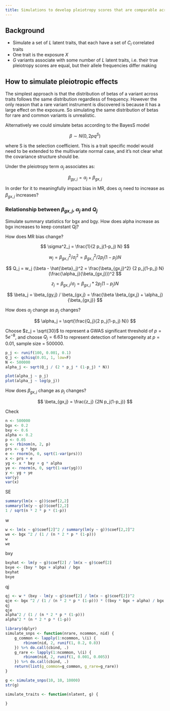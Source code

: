 ```yaml
---
title: Simulations to develop pleiotropy scores that are comparable across allele frequency ranges and with correlated traits
---
```


## Background

- Simulate a set of $L$ latent traits, that each have a set of $C_l$ correlated traits
- One trait is the exposure $X$
- $G$ variants associate with some number of $L$ latent traits, i.e. their true pleiotropy scores are equal, but their allele frequencies differ making 


## How to simulate pleiotropic effects

The simplest approach is that the distribution of betas of a variant across traits follows the same distribution regardless of frequency. However the only reason that a rare variant instrument is discovered is because it has a large effect on the exposure. So simulating the same distribution of betas for rare and common variants is unrealistic.

Alternatively we could simulate betas according to the BayesS model

$$
\beta \sim N(0, 2pq^S)
$$

where S is the selection coefficient. This is a trait specific model would need to be extended to the multivariate normal case, and it's not clear what the covariance structure should be.

Under the pleiotropy term $\alpha_j$ associates as:

$$
\beta_{gy, j} = \alpha_j + \beta_{gx, j}
$$

In order for it to meaningfully impact bias in MR, does $\alpha_j$ need to increase as $\beta_{gx, j}$ increases?

### Relationship between $\beta_{gx, j}$, $\alpha_j$ and $Q_j$

Simulate summary statistics for bgx and bgy. How does alpha increase as bgx increases to keep constant Qj?

How does MR bias change?



$$
\sigma^2_j = \frac{1}{2 p_j(1-p_j) N}
$$

$$
w_j = \beta_{gx,j}^2/\sigma^2_j = \beta_{gx,j}^2 / 2 p_j(1-p_j) N
$$

$$
Q_j = w_j (\beta - \hat{\beta}_j)^2 = \frac{\beta_{gx,j}^2} {2 p_j(1-p_j) N} (\frac{\alpha_j}{\beta_{gx,j}})^2
$$


$$
z_j = \beta_{gx,j} / \sigma_j = \beta_{gx,j} * 2 p_j(1-p_j) N
$$

$$
\beta_j = \beta_{gy,j} / \beta_{gx,j} = \frac{\beta  \beta_{gx,j} + \alpha_j} {\beta_{gx,j}}
$$

How does $\alpha_j$ change as $p_j$ changes?

$$
\alpha_j = \sqrt{\frac{Q_j}{2 p_j(1-p_j) N}}
$$

Choose $z_j = \sqrt{30}$ to represent a GWAS significant threshold of $p = 5e^{-8}$, and choose $Q_j = 6.63$ to represent detection of heterogeneity at $p = 0.01$, sample size = 500000.

```r
p_j <- runif(100, 0.001, 0.1)
Q_j <- qchisq(0.01, 1, low=F)
N <- 500000
alpha_j <- sqrt(Q_j / (2 * p_j * (1-p_j) * N))

plot(alpha_j ~ p_j)
plot(alpha_j ~ log(p_j))
```

How does $\beta_{gx,j}$ change as $p_j$ changes?

$$
\beta_{gx,j} = \frac{z_j} {2N p_j(1-p_j)}
$$

Check


```r
n <- 500000
bgx <- 0.2
bxy <- 0.6
alpha <- 0.2
p <- 0.05
g <- rbinom(n, 2, p)
prs <- g * bgx
e <- rnorm(n, 0, sqrt(1-var(prs)))
x <- prs + e
yg <- x * bxy + g * alpha
ye <- rnorm(n, 0, sqrt(1-var(yg)))
y <- yg + ye
var(y)
var(x)
```

SE

```r
summary(lm(x ~ g))$coef[2,2]
summary(lm(y ~ g))$coef[2,2]
1 / sqrt(n * 2 * p * (1-p))
```

w

```r
w <- lm(x ~ g)$coef[2]^2 / summary(lm(y ~ g))$coef[2,2]^2
we <- bgx ^2 / (1 / (n * 2 * p * (1-p)))
w
we
```

bxy

```r
bxyhat <- lm(y ~ g)$coef[2] / lm(x ~ g)$coef[2]
bxye <- (bxy * bgx + alpha) / bgx
bxyhat
bxye
```

qj

```r
qj <- w * (bxy - lm(y ~ g)$coef[2] / lm(x ~ g)$coef[2])^2
qje <- bgx ^2 / (1 / (n * 2 * p * (1-p))) * ((bxy * bgx + alpha) / bgx - bxy)^2
qj
qje
alpha^2 / (1 / (n * 2 * p * (1-p)))
alpha^2 * (n * 2 * p * (1-p))
```





```r
library(dplyr)
simulate_snps <- function(nrare, ncommon, nid) {
    g_common <- lapply(1:ncommon, \(i) {
        rbinom(nid, 2, runif(1, 0.2, 0.8))
    }) %>% do.call(cbind, .)
    g_rare <- lapply(1:ncommon, \(i) {
        rbinom(nid, 2, runif(1, 0.001, 0.005))
    }) %>% do.call(cbind, .)
    return(list(g_common=g_common, g_rare=g_rare))
}

g <- simulate_snps(10, 10, 10000)
str(g)

simulate_traits <- function(nlatent, g) {

}
```


